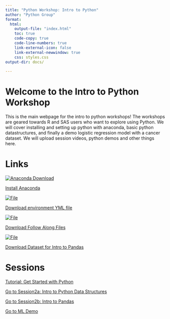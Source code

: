 ```yaml
---
title: "Python Workshop: Intro to Python"
author: "Python Group"
format: 
  html:
    output-file: "index.html"
    toc: true
    code-copy: true
    code-line-numbers: true
    link-external-icon: false
    link-external-newwindow: true
    css: styles.css
output-dir: docs/
    
---
```


# Welcome to the Intro to Python Workshop

This is the main webpage for the intro to python workshops! The workshops are geared towards R and SAS users who want to explore using Python. We will cover installing and setting up python with anaconda, basic python datastructures, and finally a demo logistic regression model with a cancer dataset. We will upload session videos, python demos and other things here. 


# Links 

<a href="https://www.anaconda.com/download/success" class="link-block">
    <img src="icons/anaconda_secondary_logo.svg" alt="Anaconda Download">
    <p>Install Anaconda</p>
</a> <a href="https://github.mskcc.org/Python-Workshop/Python-Workshop.github.io/tree/main/Downloadable/environment.yml" class="link-block">
    <img src="icons/yaml.png" alt="File">
    <p>Download environment YML file </p>
</a>

<a href="https://github.mskcc.org/Python-Workshop/Python-Workshop.github.io/tree/main/FollowAlong" class="link-block">
    <img src="icons/code.png" alt="File">
    <p>Download Follow Along Files</p>
</a> <a href="https://www.kaggle.com/datasets/erdemtaha/cancer-data" class="link-block">
    <img src="icons/code.png" alt="File">
    <p>Download Dataset for Intro to Pandas</p>
</a>


# Sessions

<a href="session1/session1.html">Tutorial: Get Started with Python
  </a>
  
<a href="session2a/session2.html">Go to Session2a: Intro to Python Data Structures
  </a> 

<a href="session2b/session2_2.html">Go to Session2b: Intro to Pandas
  </a>
  
<a href="session3/session3.html">Go to ML Demo</a>

